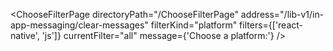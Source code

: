 

<ChooseFilterPage
  directoryPath="/ChooseFilterPage"
  address="/lib-v1/in-app-messaging/clear-messages"
  filterKind="platform"
  filters={['react-native', 'js']}
  currentFilter="all"
  message={'Choose a platform:'}
/>
